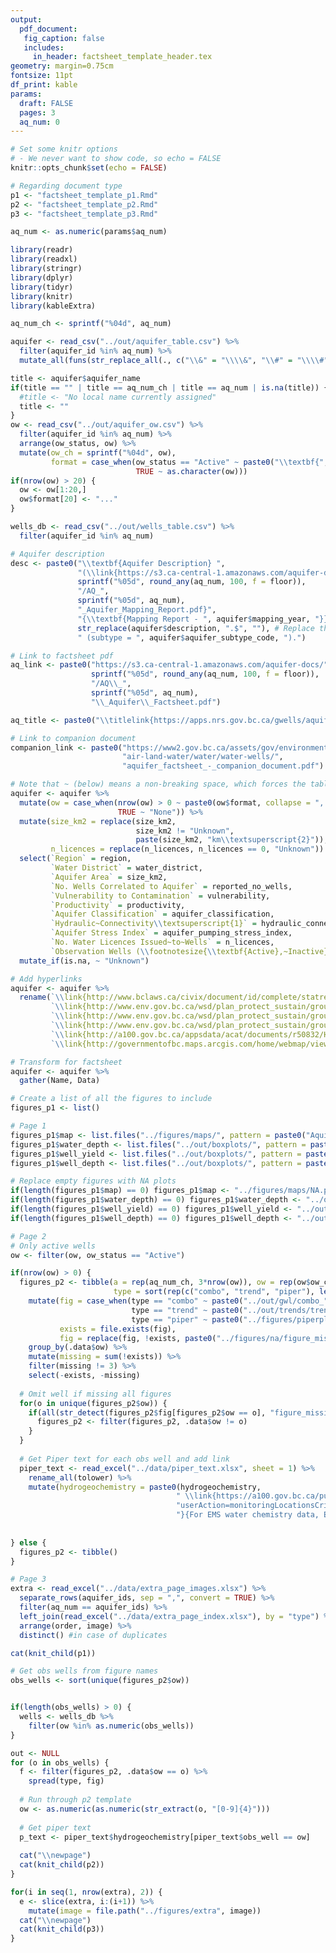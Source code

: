 ```yaml
---
output: 
  pdf_document:
   fig_caption: false
   includes: 
     in_header: factsheet_template_header.tex
geometry: margin=0.75cm
fontsize: 11pt  
df_print: kable
params: 
  draft: FALSE
  pages: 3
  aq_num: 0
---
```



```r
# Set some knitr options 
# - We never want to show code, so echo = FALSE
knitr::opts_chunk$set(echo = FALSE)
```

```r
# Regarding document type
p1 <- "factsheet_template_p1.Rmd"
p2 <- "factsheet_template_p2.Rmd"
p3 <- "factsheet_template_p3.Rmd"

aq_num <- as.numeric(params$aq_num)
```




```r
library(readr)
library(readxl)
library(stringr)
library(dplyr)
library(tidyr)
library(knitr)
library(kableExtra)

aq_num_ch <- sprintf("%04d", aq_num)

aquifer <- read_csv("../out/aquifer_table.csv") %>%
  filter(aquifer_id %in% aq_num) %>%
  mutate_all(funs(str_replace_all(., c("\\&" = "\\\\&", "\\#" = "\\\\#")))) # Escape & symbols

title <- aquifer$aquifer_name
if(title == "" | title == aq_num_ch | title == aq_num | is.na(title)) {
  #title <- "No local name currently assigned"
  title <- ""
}
ow <- read_csv("../out/aquifer_ow.csv") %>%
  filter(aquifer_id %in% aq_num) %>%
  arrange(ow_status, ow) %>%
  mutate(ow_ch = sprintf("%04d", ow),
         format = case_when(ow_status == "Active" ~ paste0("\\textbf{", ow, "}"),
                            TRUE ~ as.character(ow)))
if(nrow(ow) > 20) {
  ow <- ow[1:20,]
  ow$format[20] <- "..."
}

wells_db <- read_csv("../out/wells_table.csv") %>%
  filter(aquifer_id %in% aq_num)

# Aquifer description
desc <- paste0("\\textbf{Aquifer Description} ",
               "(\\link{https://s3.ca-central-1.amazonaws.com/aquifer-docs/",   # Main site
               sprintf("%05d", round_any(aq_num, 100, f = floor)),              # Folder rounded to lower 100
               "/AQ_",                                                          # Prefix
               sprintf("%05d", aq_num),                                         # Aq number with 5 digits
               "_Aquifer_Mapping_Report.pdf}",                                  # Suffix  
               "{\\textbf{Mapping Report - ", aquifer$mapping_year, "}}):\\\\",
               str_replace(aquifer$description, ".$", ""), # Replace the trailing period with nothing
               " (subtype = ", aquifer$aquifer_subtype_code, ").")

# Link to factsheet pdf
aq_link <- paste0("https://s3.ca-central-1.amazonaws.com/aquifer-docs/", 
                  sprintf("%05d", round_any(aq_num, 100, f = floor)), 
                  "/AQ\\_", 
                  sprintf("%05d", aq_num), 
                  "\\_Aquifer\\_Factsheet.pdf")

aq_title <- paste0("\\titlelink{https://apps.nrs.gov.bc.ca/gwells/aquifers/", aq_num, "}{Aquifer \\#", aq_num, "}")

# Link to companion document
companion_link <- paste0("https://www2.gov.bc.ca/assets/gov/environment/",
                         "air-land-water/water/water-wells/",
                         "aquifer_factsheet_-_companion_document.pdf")

# Note that ~ (below) means a non-breaking space, which forces the tables to use a different spot to wrap the text
aquifer <- aquifer %>%
  mutate(ow = case_when(nrow(ow) > 0 ~ paste0(ow$format, collapse = ", "),
                        TRUE ~ "None")) %>%
  mutate(size_km2 = replace(size_km2, 
                            size_km2 != "Unknown",
                            paste(size_km2, "km\\textsuperscript{2}")),
         n_licences = replace(n_licences, n_licences == 0, "Unknown")) %>%
  select(`Region` = region, 
         `Water District` = water_district, 
         `Aquifer Area` = size_km2,
         `No. Wells Correlated to Aquifer` = reported_no_wells,
         `Vulnerability to Contamination` = vulnerability,
         `Productivity` = productivity,
         `Aquifer Classification` = aquifer_classification,
         `Hydraulic~Connectivity\\textsuperscript{1}` = hydraulic_connectivity,
         `Aquifer Stress Index` = aquifer_pumping_stress_index,
         `No. Water Licences Issued~to~Wells` = n_licences,
         `Observation Wells (\\footnotesize{\\textbf{Active},~Inactive})` = .data$ow) %>%
  mutate_if(is.na, ~ "Unknown")

# Add hyperlinks
aquifer <- aquifer %>%
  rename(`\\link{http://www.bclaws.ca/civix/document/id/complete/statreg/38_2016}{Water District}` = `Water District`,
         `\\link{http://www.env.gov.bc.ca/wsd/plan_protect_sustain/groundwater/aquifers/reports/aquifer_maps.pdf\\#page=16}{Vulnerability to Contamination}` = `Vulnerability to Contamination`,
         `\\link{http://www.env.gov.bc.ca/wsd/plan_protect_sustain/groundwater/aquifers/reports/aquifer_maps.pdf\\#page=19}{Productivity}` = `Productivity`,
         `\\link{http://www.env.gov.bc.ca/wsd/plan_protect_sustain/groundwater/aquifers/reports/aquifer_maps.pdf\\#page=15}{Aquifer Classification}` = `Aquifer Classification`,
         `\\link{http://a100.gov.bc.ca/appsdata/acat/documents/r50832/HydraulicConnectMW3_1474311684426_4310694949.pdf}{Hydraulic~Connectivity\\textsuperscript{1}}` = `Hydraulic~Connectivity\\textsuperscript{1}`,
         `\\link{http://governmentofbc.maps.arcgis.com/home/webmap/viewer.html?webmap=6c137fb01a364ee699440a28619e45c2}{Aquifer Stress Index}` = `Aquifer Stress Index`)

# Transform for factsheet
aquifer <- aquifer %>%
  gather(Name, Data)

```


```r
# Create a list of all the figures to include
figures_p1 <- list()

# Page 1
figures_p1$map <- list.files("../figures/maps/", pattern = paste0("Aquifer_Map_", aq_num_ch, ".pdf"), full.names = TRUE)
figures_p1$water_depth <- list.files("../out/boxplots/", pattern = paste0("water_depth_", aq_num_ch, ".jpg"), full.names = TRUE)
figures_p1$well_yield <- list.files("../out/boxplots/", pattern = paste0("yield_", aq_num_ch, ".jpg"), full.names = TRUE)
figures_p1$well_depth <- list.files("../out/boxplots/", pattern = paste0("well_depth_", aq_num_ch, ".jpg"), full.names = TRUE)

# Replace empty figures with NA plots
if(length(figures_p1$map) == 0) figures_p1$map <- "../figures/maps/NA.png"
if(length(figures_p1$water_depth) == 0) figures_p1$water_depth <- "../out/boxplots/water_depth_NA.jpg"
if(length(figures_p1$well_yield) == 0) figures_p1$well_yield <- "../out/boxplots/yield_NA.jpg"
if(length(figures_p1$well_depth) == 0) figures_p1$well_depth <- "../out/boxplots/well_depth_NA.jpg"

# Page 2
# Only active wells
ow <- filter(ow, ow_status == "Active") 

if(nrow(ow) > 0) {
  figures_p2 <- tibble(a = rep(aq_num_ch, 3*nrow(ow)), ow = rep(ow$ow_ch, 3), 
                       type = sort(rep(c("combo", "trend", "piper"), length(ow)/3))) %>%
    mutate(fig = case_when(type == "combo" ~ paste0("../out/gwl/combo_", a, "_OW", .data$ow, ".png"),
                           type == "trend" ~ paste0("../out/trends/trends_", a, "_OW", .data$ow, ".png"),
                           type == "piper" ~ paste0("../figures/piperplots/Piperplot_", a, "_OW", .data$ow, ".jpg")),
           exists = file.exists(fig),
           fig = replace(fig, !exists, paste0("../figures/na/figure_missing_", type[!exists], ".png"))) %>%
    group_by(.data$ow) %>%
    mutate(missing = sum(!exists)) %>%
    filter(missing != 3) %>%
    select(-exists, -missing)
  
  # Omit well if missing all figures
  for(o in unique(figures_p2$ow)) {
    if(all(str_detect(figures_p2$fig[figures_p2$ow == o], "figure_missing"))) {
      figures_p2 <- filter(figures_p2, .data$ow != o)
    }
  }
  
  # Get Piper text for each obs well and add link
  piper_text <- read_excel("../data/piper_text.xlsx", sheet = 1) %>%
    rename_all(tolower) %>%
    mutate(hydrogeochemistry = paste0(hydrogeochemistry,
                                     " \\link{https://a100.gov.bc.ca/pub/ems/mainmenu.do?",
                                     "userAction=monitoringLocationsCriteria&bean.p_mon_locn_id=", ems_id, 
                                     "}{For EMS water chemistry data, EMSID ", ems_id, "}."))
  
  
} else {
  figures_p2 <- tibble()
}

# Page 3
extra <- read_excel("../data/extra_page_images.xlsx") %>%
  separate_rows(aquifer_ids, sep = ",", convert = TRUE) %>%
  filter(aq_num == aquifer_ids) %>%
  left_join(read_excel("../data/extra_page_index.xlsx"), by = "type") %>%
  arrange(order, image) %>%
  distinct() #in case of duplicates

```
  
  
```r
cat(knit_child(p1))
```


```r
# Get obs wells from figure names
obs_wells <- sort(unique(figures_p2$ow))


if(length(obs_wells) > 0) {
  wells <- wells_db %>%
    filter(ow %in% as.numeric(obs_wells))
}

out <- NULL
for (o in obs_wells) {
  f <- filter(figures_p2, .data$ow == o) %>%
    spread(type, fig)
  
  # Run through p2 template
  ow <- as.numeric(as.numeric(str_extract(o, "[0-9]{4}")))
  
  # Get piper text
  p_text <- piper_text$hydrogeochemistry[piper_text$obs_well == ow]
  
  cat("\\newpage")
  cat(knit_child(p2))
}
```

  
```r

for(i in seq(1, nrow(extra), 2)) {
  e <- slice(extra, i:(i+1)) %>%
    mutate(image = file.path("../figures/extra", image))
  cat("\\newpage")
  cat(knit_child(p3))
}
```
